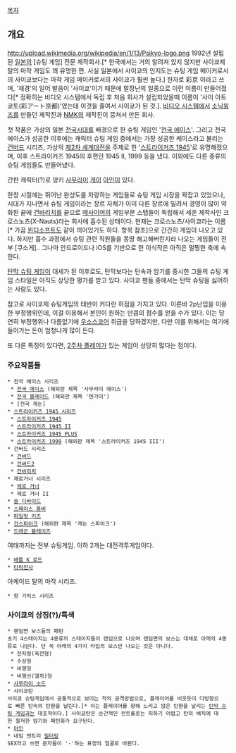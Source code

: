 [[목차]]

== 개요 ==
http://upload.wikimedia.org/wikipedia/en/1/13/Psikyo-logo.png
1992년 설립된 [[일본]]의 [슈팅 게임] 전문 제작회사.[* 한국에서는 거의 알려져 있지 않지만 사이쿄제 탈의 마작 게임도 꽤 유명한 편. 사실 일본에서 사이쿄의 인지도는 슈팅 게임 메이커로서의 사이쿄보다는 마작 게임 메이커로서의 사이쿄가 훨씬 높다.] 한자로 彩京 이라고 쓰며, '채경'의 일어 발음이 '사이쿄'이기 때문에 말장난의 일종으로 이런 이름이 만들어졌다[* 정확히는 비디오 시스템에서 독립 후 처음 회사가 설립되었을때 이름이 '사이 아트 쿄토(彩アート京都)'였는데 이것을 줄여서 사이쿄가 된 것.]. [[비디오 시스템]]에서 [[소닉윙즈]]를 만들던 제작진과 [[NMK]]의 제작진이 뭉쳐서 만든 회사.

첫 작품은 가상의 일본 [[전국시대]]를 배경으로 한 슈팅 게임인 '[[전국 에이스]]'. 그리고 전국 에이스가 성공한 이후에는 캐릭터 슈팅 게임 중에서는 가장 성공한 케이스라고 불리는 [[건버드]] 시리즈, 가상의 [[제2차 세계대전]]을 주제로 한 '[[스트라이커즈 1945]]'로 유명해졌으며, 이후 스트라이커즈 1945의 후편인 1945 II, 1999 등을 냈다. 이외에도 다른 종류의 슈팅 게임들도 만들어냈다.

간판 캐릭터(?)로 양키 [[사무라이]] [[게이]] [[아인]]이 있다. 

한창 시절에는 뛰어난 완성도를 자랑하는 게임들로 슈팅 게임 시장을 꽉잡고 있었으나, 시대가 지나면서 슈팅 게임이라는 장르 자체가 이미 다른 장르에 밀려서 경영이 많이 약화된 끝에 [[건바리치]]를 끝으로 [[메사이어]]의 게임부문 스탭들이 독립해서 세운 제작사인 크로스노츠(X-Nauts)라는 회사에 흡수된 상태이다. 현재는 크로스노츠/사이쿄라는 이름[* 가끔 [[윈디소프트]]도 같이 끼어있기도 하다. 항목 참조]으로 간간히 게임이 나오고 있다. 하지만 흡수 과정에서 슈팅 관련 직원들을 몽땅 해고해버린지라 나오는 게임들이 전부 [쿠소게].. 그나마 안드로이드나 iOS를 기반으로 한 이식작은 아직은 멀쩡한 축에 속한다.

[[탄막 슈팅 게임]]이 대세가 된 이후로도, 탄막보다는 탄속과 암기를 중시한 그들의 슈팅 게임 스타일은 아직도 상당한 평가를 받고 있다. 사이쿄 팬들 중에서는 탄막 슈팅을 싫어하는 사람도 있다.

참고로 사이쿄제 슈팅게임의 태반이 커다란 허점을 가지고 있다. 이른바 2p난입을 이용한 부정행위인데, 이걸 이용해서 본인이 원하는 만큼의 점수를 얻을 수가 있다. 이는 당연히 부정행위나 다름없기에 [[우소스코어]] 취급을 당하겠지만, 다만 이를 위해서는 여기에 들어가는 돈이 엄청나게 많이 든다.

또 다른 특징이 있다면, [[2주차 플레이]]가 있는 게임이 상당히 많다는 점이다.

=== 주요작품들 ===
 * 전국 에이스 시리즈
  * [[전국 에이스]] (해외판 제목 '사무라이 에이스')
  * [[전국 블레이드]] (해외판 제목 '텐가이')
  * [전국 캐논]
 * [[스트라이커즈 1945 시리즈]]
  * [[스트라이커즈 1945]]
  * [[스트라이커즈 1945 II]]
  * [[스트라이커즈 1945 PLUS]]
  * [[스트라이커즈 1999]] (해외판 제목 '스트라이커즈 1945 III')
 * 건버드 시리즈
  * [[건버드]]
  * [[건버드2]]
  * [[건바리치]]
 * 제로거너 시리즈
  * [[제로 거너]]
  * 제로 거너 II
 * [[솔 디바이드]]
 * [[스페이스 봄버]]
 * [[파일럿 키즈]]
 * [[건스파이크]] (해외판 제목 '캐논 스파이크')
 * [[드래곤 블레이즈]]

여태까지는 전부 슈팅게임. 이하 2개는 대전격투게임이다.
 * [[배틀 K 로드]]
 * [[타락천사]]

아케이드 탈의 마작 시리즈.
 * 핫 기믹스 시리즈

=== 사이쿄의 상징(?)/특색 ===
 * 랜덤면 보스들의 패턴
 초기 4스테이지는 4종류의 스테이지들이 랜덤으로 나오며 랜덤면의 보스는 대체로 아래의 4종류로 나뉜다. 단 꼭 아래의 4가지 타입의 보스만 나오는 것은 아니다.
  * 전차형(육전형)
  * 수상형
  * 비행형
  * 비행선(열차)형
 * [[사무라이 소드]]
 * 사이쿄탄
 사이쿄 슈팅게임에서 공통적으로 보이는 적의 공격방법으로, 플레이어를 비웃듯이 다방향으로 빠른 탄속의 탄환을 날린다.[* 이는 플레이어를 향해 느리고 많은 탄환을 날리는 [[탄막 슈팅 게임]]과는 대조적이다.] 사이쿄탄은 순간적인 컨트롤로는 피하기 어렵고 탄의 배치에 대한 철저한 암기와 패턴화가 요구된다. 
 * [[아인]]
 * 네임 엔트리 [[필터링]]
 SEX라고 쓰면 문자들이 '-'하는 표정의 얼굴로 바뀐다.
